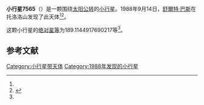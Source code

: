 {{Infobox planet
| bgcolour = #FFFFC0
| name = 7565 Zipfel
| symbol = 
| image = 
| caption = 
| discovery = yes
| discovery_ref = 
| discoverer = [[舒爾特·巴斯|舒爾特·巴斯]]
| discovery_site = [[托洛洛山|托洛洛山]] 
| discovered = 1988年9月14日
| designations = yes
| mp_name = 
| named_after = 
| alt_names = 1988 RD11/ 1978 UW6
| mp_category = [[主带小行星|主带小行星]]
| orbit_ref = <ref name="a">[http://ssd.jpl.nasa.gov/sbdb.cgi?sstr=7565 7565 Zipfel] {{Wayback|url=http://ssd.jpl.nasa.gov/sbdb.cgi?sstr=7565 |date=20201124024745 }}，小行星數據庫瀏覽器（JPL Small-Body Database Browser）－[[美国国家航空航天局|美国国家航空航天局]]喷气推进实验室</ref>
| epoch = 2456400.5 (2013年4月18日更新)
| aphelion = {{convert|3.473579070618463|AU|km|3|abbr=on|lk=out}}
| perihelion = {{convert|2.625112012507177|AU|km|3|abbr=on}}
| semimajor = {{convert|3.04934554156282|AU|km|3|abbr=on}}
| eccentricity = 0.139122813
| period = 1944.949757 [[日|日]]<br />5.32[[儒略年|儒略年]]
| avg_speed = 
| inclination = 3.323082233677783
| asc_node = 359.6756198357572
| mean_anomaly = 
| arg_peri = 189.1144917690217
| satellites = 
| physical_characteristics = yes
| dimensions = 
| mass = 
| density = 
| surface_grav = 
| escape_velocity = 
| sidereal_day = 
| axial_tilt = 
| pole_ecliptic_lat = 
| pole_ecliptic_lon = 
| albedo = 
| temperatures= 
| temp_name1 = 
| mean_temp_1 = 
| max_temp_1 = 
| temp_name2 = 
| max_temp_2 = 
| spectral_type = 
| abs_magnitude = 189.1144917690217
}}

'''小行星7565'''（{{lang-en|7565 Zipfel}}）是一颗围绕[[太阳|太阳]][[公转|公转]]的[[小行星|小行星]]。1988年9月14日，[[舒爾特·巴斯|舒爾特·巴斯]]在托洛洛山发现了此天体<ref name="a" /><ref>{{cite news|title=小行星列表|url=http://cfa-www.harvard.edu/iau/lists/NumberedMPs.txt|accessdate=2013-07-08|newspaper=哈佛大学|archive-date=2008-05-17|archive-url=https://web.archive.org/web/20080517010638/http://cfa-www.harvard.edu/iau/lists/NumberedMPs.txt|dead-url=no}}</ref>。

这颗小行星的[[绝对星等|绝对星等]]为189.1144917690217等<ref name="a" />。

==参考文献==
{{reflist}}
{{Minor Planet Number|[[小行星7564|小行星7564]]|[[小行星7566|小行星7566]]}}

{{小天体}}

[[Category:小行星带天体|Category:小行星带天体]]
[[Category:1988年发现的小行星|Category:1988年发现的小行星]]

{{asteroid-stub}}